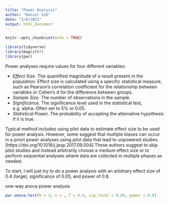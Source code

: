 ```yaml
---
title: "Power Analysis"
author: "Daniel Suh"
date: "2/8/2022"
output: html_document
---
```


```r
knitr::opts_chunk$set(echo = TRUE)
```


```r
library(tidyverse)
library(magrittr)
library(pwr)
```



Power analyses require values for four different variables:

 - *Effect Size.* The quantified magnitude of a result present in the population. Effect size is calculated using a specific statistical measure, such as Pearson’s correlation coefficient for the relationship between variables or Cohen’s d for the difference between groups.
 - *Sample Size.* The number of observations in the sample.
 - *Significance.* The significance level used in the statistical test, e.g. alpha. Often set to 5% or 0.05.
 - *Statistical Power.* The probability of accepting the alternative hypothesis if it is true.
 
 Typical method includes using pilot data to estimate effect size to be used for power analysis. However, some suggest that multiple biases can occur in a priori power analyses using pilot data that lead to unpowered studies. [https://doi.org/10.1016/j.jesp.2017.09.004] These authors suggest to skip pilot studies and instead arbitrarily choose a medium effect size or to perform sequential analyses where data are collected in multiple phases as needed.
 
 To start, I will just try to do a power analysis with an arbitrary effect size of 0.4 (large), significance of 0.05, and power of 0.8.
 
 one-way anova power analysis
```r
pwr.anova.test(k = 3, n = , f = 0.4, sig.level = 0.05, power = 0.8)
```
 
